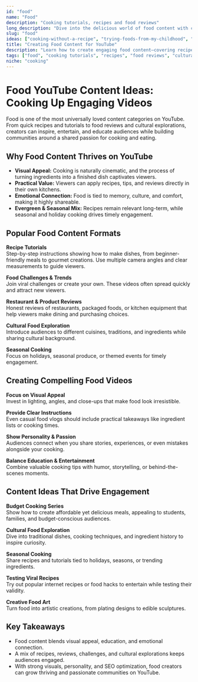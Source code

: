```yaml
---
id: "food"
name: "Food"
description: "Cooking tutorials, recipes and food reviews"
long_description: "Dive into the delicious world of food content with cooking tutorials, recipe demonstrations, and food reviews. Create mouth-watering videos that inspire viewers to try new dishes and cooking techniques."
slug: "food"
ideas: ["cooking-without-a-recipe", "trying-foods-from-my-childhood", "trying-every-starbucks-drink", "trying-every-local-food-truck", "trying-every-cereal-brand", "extreme-weather-cooking", "trying-every-ice-cream-flavor", "trying-every-coffee-shop", "making-meals-from-leftovers", "trying-every-energy-drink", "trying-every-ramen-flavor", "trying-every-local-restaurant", "making-art-with-food", "building-the-ultimate-snack", "trying-every-pizza-topping", "testing-viral-recipes", "trying-every-chip-flavor", "trying-every-breakfast-food", "trying-every-candy-from-my-childhood", "trying-every-soup-recipe", "trying-every-pasta-shape", "trying-every-tea-flavor", "trying-every-spice-combination", "trying-every-chocolate-type", "testing-ancient-recipes"]
title: "Creating Food Content for YouTube"
description: "Learn how to create engaging food content—covering recipes, cooking tutorials, food reviews, cultural explorations, and culinary storytelling."
tags: ["food", "cooking tutorials", "recipes", "food reviews", "cultural cuisine", "culinary storytelling", "seasonal cooking"]
niche: "cooking"
---
```


# Food YouTube Content Ideas: Cooking Up Engaging Videos

Food is one of the most universally loved content categories on YouTube. From quick recipes and tutorials to food reviews and cultural explorations, creators can inspire, entertain, and educate audiences while building communities around a shared passion for cooking and eating.

## Why Food Content Thrives on YouTube

- **Visual Appeal:** Cooking is naturally cinematic, and the process of turning ingredients into a finished dish captivates viewers.  
- **Practical Value:** Viewers can apply recipes, tips, and reviews directly in their own kitchens.  
- **Emotional Connection:** Food is tied to memory, culture, and comfort, making it highly shareable.  
- **Evergreen & Seasonal Mix:** Recipes remain relevant long-term, while seasonal and holiday cooking drives timely engagement.  

## Popular Food Content Formats

**Recipe Tutorials**  
Step-by-step instructions showing how to make dishes, from beginner-friendly meals to gourmet creations. Use multiple camera angles and clear measurements to guide viewers.  

**Food Challenges & Trends**  
Join viral challenges or create your own. These videos often spread quickly and attract new viewers.  

**Restaurant & Product Reviews**  
Honest reviews of restaurants, packaged foods, or kitchen equipment that help viewers make dining and purchasing choices.  

**Cultural Food Exploration**  
Introduce audiences to different cuisines, traditions, and ingredients while sharing cultural background.  

**Seasonal Cooking**  
Focus on holidays, seasonal produce, or themed events for timely engagement.  

## Creating Compelling Food Videos

**Focus on Visual Appeal**  
Invest in lighting, angles, and close-ups that make food look irresistible.  

**Provide Clear Instructions**  
Even casual food vlogs should include practical takeaways like ingredient lists or cooking times.  

**Show Personality & Passion**  
Audiences connect when you share stories, experiences, or even mistakes alongside your cooking.  

**Balance Education & Entertainment**  
Combine valuable cooking tips with humor, storytelling, or behind-the-scenes moments.  

## Content Ideas That Drive Engagement

**Budget Cooking Series**  
Show how to create affordable yet delicious meals, appealing to students, families, and budget-conscious audiences.  

**Cultural Food Exploration**  
Dive into traditional dishes, cooking techniques, and ingredient history to inspire curiosity.  

**Seasonal Cooking**  
Share recipes and tutorials tied to holidays, seasons, or trending ingredients.  

**Testing Viral Recipes**  
Try out popular internet recipes or food hacks to entertain while testing their validity.  

**Creative Food Art**  
Turn food into artistic creations, from plating designs to edible sculptures.  

## Key Takeaways

- Food content blends visual appeal, education, and emotional connection.  
- A mix of recipes, reviews, challenges, and cultural explorations keeps audiences engaged.  
- With strong visuals, personality, and SEO optimization, food creators can grow thriving and passionate communities on YouTube.  
